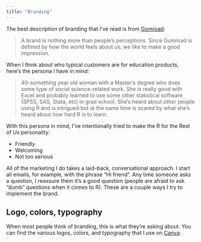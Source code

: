```yaml
---
title: "Branding"
---
```


The best description of branding that I've read is from [Gumroad](https://www.notion.so/e3e2678e40df453eaea065bd0e7a8f10):

> A brand is nothing more than people's perceptions. Since Gumroad is defined by how the world feels about us, we like to make a good impression.

When I think about who typical customers are for education products, here's the persona I have in mind: 

> 40-something year old woman with a Master's degree who does some type of social science-related work. She is really good with Excel and probably learned to use some other statistical software (SPSS, SAS, Stata, etc) in grad school. She's heard about other people using R and is intrigued but at the same time is scared by what she's heard about how hard R is to learn.
> 

With this persona in mind, I've intentionally tried to make the R for the Rest of Us personality:

- Friendly
- Welcoming
- Not too serious

All of the marketing I do takes a laid-back, conversational approach. I start all emails, for example, with the phrase "Hi friend". Any time someone asks a question, I reassure them it's a good question (people are afraid to ask "dumb" questions when it comes to R). These are a couple ways I try to implement the brand.

## Logo, colors, typography

When most people think of branding, this is what they're asking about. You can find the various logos, colors, and typography that I use on [Canva](https://www.canva.com/brand/kAEm5_d142Q).
